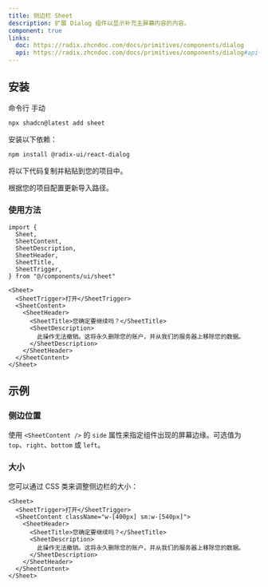 ```yaml
---
title: 侧边栏 Sheet
description: 扩展 Dialog 组件以显示补充主屏幕内容的内容。
component: true
links:
  doc: https://radix.zhcndoc.com/docs/primitives/components/dialog
  api: https://radix.zhcndoc.com/docs/primitives/components/dialog#api-reference
---
```


<ComponentPreview name="sheet-demo" description="一个侧边栏组件。" />

## 安装

<CodeTabs>

<TabsList>
  <TabsTrigger value="cli">命令行</TabsTrigger>
  <TabsTrigger value="manual">手动</TabsTrigger>
</TabsList>
<TabsContent value="cli">

```bash
npx shadcn@latest add sheet
```

</TabsContent>

<TabsContent value="manual">

<Steps>

<Step>安装以下依赖：</Step>

```bash
npm install @radix-ui/react-dialog
```

<Step>将以下代码复制并粘贴到您的项目中。</Step>

<ComponentSource name="sheet" title="components/ui/sheet.tsx" />

<Step>根据您的项目配置更新导入路径。</Step>

</Steps>

</TabsContent>

</CodeTabs>

### 使用方法

```tsx showLineNumbers
import {
  Sheet,
  SheetContent,
  SheetDescription,
  SheetHeader,
  SheetTitle,
  SheetTrigger,
} from "@/components/ui/sheet"
```

```tsx showLineNumbers
<Sheet>
  <SheetTrigger>打开</SheetTrigger>
  <SheetContent>
    <SheetHeader>
      <SheetTitle>您确定要继续吗？</SheetTitle>
      <SheetDescription>
        此操作无法撤销。这将永久删除您的账户，并从我们的服务器上移除您的数据。
      </SheetDescription>
    </SheetHeader>
  </SheetContent>
</Sheet>
```

## 示例

### 侧边位置

使用 `<SheetContent />` 的 `side` 属性来指定组件出现的屏幕边缘。可选值为 `top`、`right`、`bottom` 或 `left`。

### 大小

您可以通过 CSS 类来调整侧边栏的大小：

```tsx showLineNumbers {3}
<Sheet>
  <SheetTrigger>打开</SheetTrigger>
  <SheetContent className="w-[400px] sm:w-[540px]">
    <SheetHeader>
      <SheetTitle>您确定要继续吗？</SheetTitle>
      <SheetDescription>
        此操作无法撤销。这将永久删除您的账户，并从我们的服务器上移除您的数据。
      </SheetDescription>
    </SheetHeader>
  </SheetContent>
</Sheet>
```
